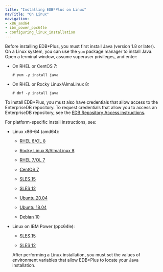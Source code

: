 ```yaml
---
title: "Installing EDB*Plus on Linux"
navTitle: "On Linux"
navigation:
- x86_amd64
- ibm_power_ppc64le
- configuring_linux_installation
---
```


Before installing EDB\*Plus, you must first install Java (version 1.8 or later). On a Linux system, you can use the `yum` package manager to install Java. Open a terminal window, assume superuser privileges, and enter:

-   On RHEL or CentOS 7:

    ```text
    # yum -y install java
    ```

-   On RHEL or Rocky Linux/AlmaLinux 8:

    ```text
    # dnf -y install java
    ```

To install EDB\*Plus, you must also have credentials that allow access to the EnterpriseDB repository. To request credentials that allow you to access an EnterpriseDB repository, see the [EDB Repository Access instructions](https://www.enterprisedb.com/repository-access-request).

For platform-specific install instructions, see:

- Linux x86-64 (amd64):
  - [RHEL 8/OL 8](x86_amd64/edbplus_rhel8_x86)

  - [Rocky Linux 8/AlmaLinux 8](x86_amd64/edbplus_other_linux8_x86)
  - [RHEL 7/OL 7](x86_amd64/edbplus_rhel7_x86)
  - [CentOS 7](x86_amd64/edbplus_centos7_x86)
  - [SLES 15](x86_amd64/edbplus_sles15_x86)
  - [SLES 12](x86_amd64/edbplus_sles12_x86)
  - [Ubuntu 20.04](x86_amd64/edbplus_ubuntu20_x86)
  - [Ubuntu 18.04](x86_amd64/edbplus_ubuntu18_x86)
  - [Debian 10](x86_amd64/edbplus_deb10_x86)

- Linux on IBM Power (ppc64le):
  - [SLES 15](ibm_power_ppc64le/edbplus_sles15_ppcle)
  
  - [SLES 12](ibm_power_ppc64le/edbplus_sles12_ppcle)

  After performing a Linux installation, you must set the values of environment variables that allow EDB\*Plus to locate your Java installation.
